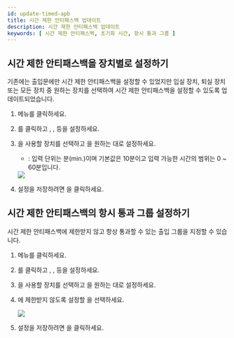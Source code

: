 ```yaml
---
id: update-timed-apb
title: 시간 제한 안티패스백 업데이트
description: 시간 제한 안티패스백 업데이트
keywords: [ 시간 제한 안티패스백, 초기화 시간, 항시 통과 그룹 ]
---
```


## 시간 제한 안티패스백을 장치별로 설정하기

기존에는 출입문에만 시간 제한 안티패스백을 설정할 수 있었지만 입실 장치, 퇴실 장치 또는 모든 장치 중 원하는 장치를 선택하여 시간 제한 안티패스백을 설정할 수 있도록 업데이트되었습니다.

1. <Cmd sid="common.gnb.door" /> 메뉴를 클릭하세요.

1. <Cmd sid="button.func.addDoor" />를 클릭하고 <Cmd sid="common.information" />, <Cmd sid="device.info.configuration" />, <Cmd sid="common.option" /> 등을 설정하세요.

1. <Cmd sid="timedAPB.title" />을 사용할 장치를 선택하고 <Cmd sid="door.resetTime" />을 원하는 대로 설정하세요.

    * <Cmd sid="door.resetTime" />: 입력 단위는 분(min.)이며 기본값은 10분이고 입력 가능한 시간의 범위는 0 ~ 60분입니다.

    <Image src='/img/biostar-298-timed-apb-drop.png' caption />

1. 설정을 저장하려면 <Cmd sid="button.apply" />을 클릭하세요.

## 시간 제한 안티패스백의 항시 통과 그룹 설정하기

시간 제한 안티패스백에 제한받지 않고 항상 통과할 수 있는 출입 그룹을 지정할 수 있습니다.

1. <Cmd sid="common.gnb.door" /> 메뉴를 클릭하세요.

1. <Cmd sid="button.func.addDoor" />를 클릭하고 <Cmd sid="common.information" />, <Cmd sid="device.info.configuration" />, <Cmd sid="common.option" /> 등을 설정하세요.

1. <Cmd sid="timedAPB.title" />을 사용할 장치를 선택하고 <Cmd sid="door.resetTime" />을 원하는 대로 설정하세요.

1. <Cmd sid="timedAPB.title" />에 제한받지 않도록 설정할 <Cmd sid="zone.apb.bypassGroup" />을 선택하세요.

    <Image src='/img/biostar-298-timed-apb-bypass.png' caption />

1. 설정을 저장하려면 <Cmd sid="button.apply" />을 클릭하세요.